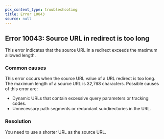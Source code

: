```yaml
---
pcx_content_type: troubleshooting
title: Error 10043
source: null
---
```


## Error 10043: Source URL in redirect is too long

This error indicates that the source URL in a redirect exceeds the maximum allowed length.

### Common causes

This error occurs when the source URL value of a URL redirect is too long. The maximum length of a source URL is 32,768 characters. Possible causes of this error are:

- Dynamic URLs that contain excessive query parameters or tracking codes.
- Unnecessary path segments or redundant subdirectories in the URL.

### Resolution

You need to use a shorter URL as the source URL.